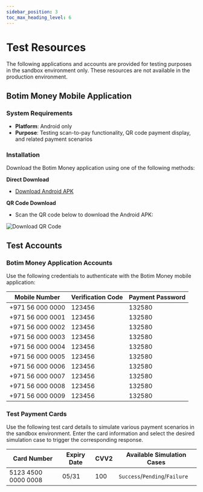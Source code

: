 ```yaml
---
sidebar_position: 3
toc_max_heading_level: 6
---
```


# Test Resources

The following applications and accounts are provided for testing purposes in the sandbox environment only. These resources are not available in the production environment.

## Botim Money Mobile Application

### System Requirements

- **Platform**: Android only
- **Purpose**: Testing scan-to-pay functionality, QR code payment display, and related payment scenarios

### Installation

Download the Botim Money application using one of the following methods:

**Direct Download**

- [Download Android APK](https://appdownload.payby.com/app-software-download/PAYBY/Payby_4.2.1_2024_09_12_09_59_uat.apk)

**QR Code Download**

- Scan the QR code below to download the Android APK:

![Download QR Code](./pic/download.png)

## Test Accounts

### Botim Money Application Accounts

Use the following credentials to authenticate with the Botim Money mobile application:

| Mobile Number    | Verification Code | Payment Password |
| ---------------- | ----------------- | ---------------- |
| +971 56 000 0000 | 123456            | 132580           |
| +971 56 000 0001 | 123456            | 132580           |
| +971 56 000 0002 | 123456            | 132580           |
| +971 56 000 0003 | 123456            | 132580           |
| +971 56 000 0004 | 123456            | 132580           |
| +971 56 000 0005 | 123456            | 132580           |
| +971 56 000 0006 | 123456            | 132580           |
| +971 56 000 0007 | 123456            | 132580           |
| +971 56 000 0008 | 123456            | 132580           |
| +971 56 000 0009 | 123456            | 132580           |

### Test Payment Cards

Use the following test card details to simulate various payment scenarios in the sandbox environment. Enter the card information and select the desired simulation case to trigger the corresponding response.

<div className='full-width-table-container'>


| Card Number         | Expiry Date | CVV2 | Available Simulation Cases           |
| ------------------- | ----------- | ---- | ------------------------------------ |
| 5123 4500 0000 0008 | 05/31       | 100  | `Success`/`Pending`/`Failure` |

</div>





